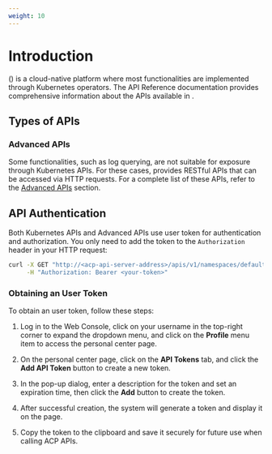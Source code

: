```yaml
---
weight: 10
---
```


# Introduction

<Term name="product" /> (<Term name="productShort" />) is a cloud-native platform where most functionalities are implemented through Kubernetes operators. The <Term name="productShort" /> API Reference documentation provides comprehensive information about the APIs available in <Term name="productShort" />.

## Types of APIs

### Advanced APIs

Some functionalities, such as log querying, are not suitable for exposure through Kubernetes APIs. For these cases, <Term name="productShort" /> provides RESTful APIs that can be accessed via HTTP requests. For a complete list of these APIs, refer to the [Advanced APIs](../advanced_apis/) section.

## API Authentication

Both <Term name="productShort" /> Kubernetes APIs and Advanced APIs use <Term name="productShort" /> user token for authentication and authorization. You only need to add the token to the `Authorization` header in your HTTP request:

```bash
curl -X GET "http://<acp-api-server-address>/apis/v1/namespaces/default/pods" \
     -H "Authorization: Bearer <your-token>"
```

### Obtaining an <Term name="productShort" /> User Token

To obtain an <Term name="productShort" /> user token, follow these steps:

1. Log in to the <Term name="productShort" /> Web Console, click on your username in the top-right corner to expand the dropdown menu, and click on the **Profile** menu item to access the personal center page.

2. On the personal center page, click on the **API Tokens** tab, and click the **Add API Token** button to create a new token.

3. In the pop-up dialog, enter a description for the token and set an expiration time, then click the **Add** button to create the token.

4. After successful creation, the system will generate a token and display it on the page.

5. Copy the token to the clipboard and save it securely for future use when calling ACP APIs.
